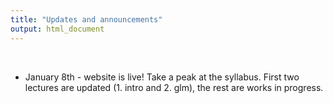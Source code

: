 ```yaml
---
title: "Updates and announcements"
output: html_document
---
```



  <br>

- January 8th - website is live! Take a peak at the syllabus. First two lectures are updated (1. intro and 2. glm), the rest are works in progress. 

